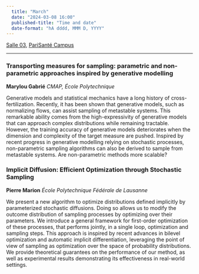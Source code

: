 ```yaml
---
  title: "March"
  date: "2024-03-08 16:00"
  published-title: "Time and date"
  date-format: "hA dddd, MMM D, YYYY"
---
```


[Salle 03](../../psc_rooms.qmd), [PariSanté Campus](https://maps.app.goo.gl/cpFoxoZgbT6HCV6x9)

------------------------------------------------------------------------

### Transporting measures for sampling: parametric and non-parametric approaches inspired by generative modelling

**Marylou Gabrié** *CMAP, École Polytechnique*

Generative models and statistical mechanics have a long history of cross-fertilization. Recently, it has been shown that generative models, such as normalizing flows, can assist sampling of metastable systems. This remarkable ability comes from the high-expressivity of generative models that can approach complex distributions while remaining tractable. However, the training accuracy of generative models deteriorates when the dimension and complexity of the target measure are pushed. Inspired by recent progress in generative modelling relying on stochastic processes, non-parametric sampling algorithms can also be derived to sample from metastable systems. Are non-parametric methods more scalable?

### **Implicit Diffusion: Efficient Optimization through Stochastic Sampling**

**Pierre Marion** *École Polytechnique Fédérale de Lausanne*

We present a new algorithm to optimize distributions defined implicitly by parameterized stochastic diffusions. Doing so allows us to modify the outcome distribution of sampling processes by optimizing over their parameters. We introduce a general framework for first-order optimization of these processes, that performs jointly, in a single loop, optimization and sampling steps. This approach is inspired by recent advances in bilevel optimization and automatic implicit differentiation, leveraging the point of view of sampling as optimization over the space of probability distributions. We provide theoretical guarantees on the performance of our method, as well as experimental results demonstrating its effectiveness in real-world settings.
